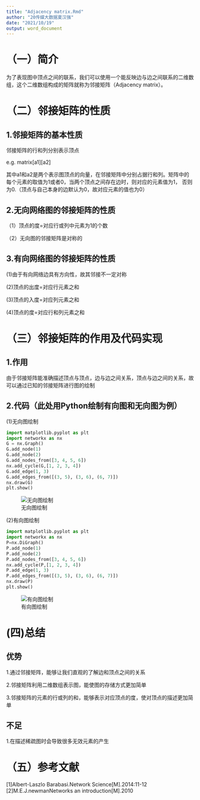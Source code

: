 ```yaml
---
title: "Adjacency matrix.Rmd"
author: "20传媒大数据夏汉强"
date: "2021/10/19"
output: word_document
---
```


# （一）简介

为了表现图中顶点之间的联系，我们可以使用一个能反映边与边之间联系的二维数组，这个二维数组构成的矩阵就称为邻接矩阵（Adjacency matrix）。

# （二）邻接矩阵的性质

## 1.邻接矩阵的基本性质

邻接矩阵的行和列分别表示顶点

e.g.    matrix[a1][a2]

其中a1和a2是两个表示图顶点的向量，在邻接矩阵中分别占据行和列。矩阵中的每个元素的取值为1或者0，当两个顶点之间存在边时，则对应的元素值为1，
否则为0.（顶点与自己本身的边默认为0，故对应元素的值也为0）

## 2.无向网络图的邻接矩阵的性质

（1）顶点的度=对应行或列中元素为1的个数

（2）无向图的邻接矩阵是对称的

## 3.有向网络图的邻接矩阵的性质

(1)由于有向网络边具有方向性，故其邻接不一定对称

(2)顶点的出度=对应行元素之和

(3)顶点的入度=对应列元素之和

(4)顶点的度=对应行和列元素之和

# （三）邻接矩阵的作用及代码实现
## 1.作用

由于邻接矩阵能准确描述顶点与顶点，边与边之间关系，顶点与边之间的关系，故可以通过已知的邻接矩阵进行图的绘制

## 2.代码（此处用Python绘制有向图和无向图为例）

(1)无向图绘制

```python
import matplotlib.pyplot as plt
import networkx as nx
G = nx.Graph()
G.add_node(1)
G.add_node(2)
G.add_nodes_from([3, 4, 5, 6])
nx.add_cycle(G,[1, 2, 3, 4])
G.add_edge(1, 3)
G.add_edges_from([(3, 5), (3, 6), (6, 7)])
nx.draw(G)
plt.show()
```


![无向图绘制](figure/xhq_figure1.png)

(2)有向图绘制


```python
import matplotlib.pyplot as plt
import networkx as nx
P=nx.DiGraph()
P.add_node(1)
P.add_node(2)
P.add_nodes_from([3, 4, 5, 6])
nx.add_cycle(P,[1, 2, 3, 4])
P.add_edge(1, 3)
P.add_edges_from([(3, 5), (3, 6), (6, 7)])
nx.draw(P)
plt.show()
```

![有向图绘制](figure/xhq_figure2.png)

# (四)总结

## 优势

1.通过邻接矩阵，能够让我们直观的了解边和顶点之间的关系

2.邻接矩阵利用二维数组表示图，能使图的存储方式更加简单

3.邻接矩阵的元素的行或列的和，能够表示对应顶点的度，使对顶点的描述更加简单

## 不足

1.在描述稀疏图时会导致很多无效元素的产生

# （五）参考文献

[1]Albert-Laszlo Barabasi.Network Science[M].2014:11-12
[2]M.E.J.newmanNetworks an introduction[M].2010
